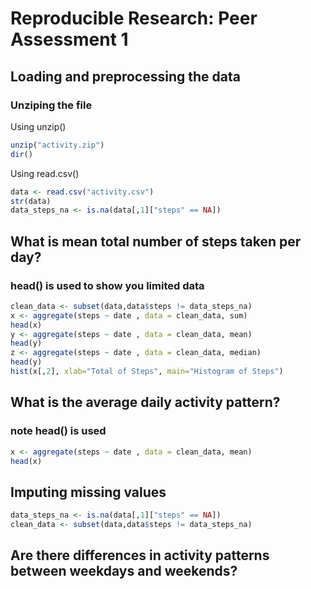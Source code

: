 # Reproducible Research: Peer Assessment 1


## Loading and preprocessing the data
### Unziping the file
Using unzip()
```r
unzip("activity.zip")
dir()
```

Using read.csv()
```r
data <- read.csv("activity.csv")
str(data)
data_steps_na <- is.na(data[,1]["steps" == NA])
```


## What is mean total number of steps taken per day?
### head() is used to show you limited data
```r
clean_data <- subset(data,data$steps != data_steps_na)
x <- aggregate(steps ~ date , data = clean_data, sum)
head(x)
y <- aggregate(steps ~ date , data = clean_data, mean)
head(y)
z <- aggregate(steps ~ date , data = clean_data, median)
head(y)
hist(x[,2], xlab="Total of Steps", main="Histogram of Steps")
```


## What is the average daily activity pattern?
### note head() is used
```r
x <- aggregate(steps ~ date , data = clean_data, mean)
head(x)
```


## Imputing missing values
```r
data_steps_na <- is.na(data[,1]["steps" == NA])
clean_data <- subset(data,data$steps != data_steps_na)
```


## Are there differences in activity patterns between weekdays and weekends?
